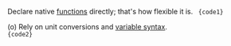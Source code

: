
Declare native [functions](/guide/rules#functions) directly; that's how flexible it is.
<Code lang="html">
    {code1}
</Code>

(o) Rely on unit conversions and [variable syntax](/reference/variable). <Dropped p1={code1} p2={code2} target="class" />
<Code lang="html">
    {code2}
</Code>